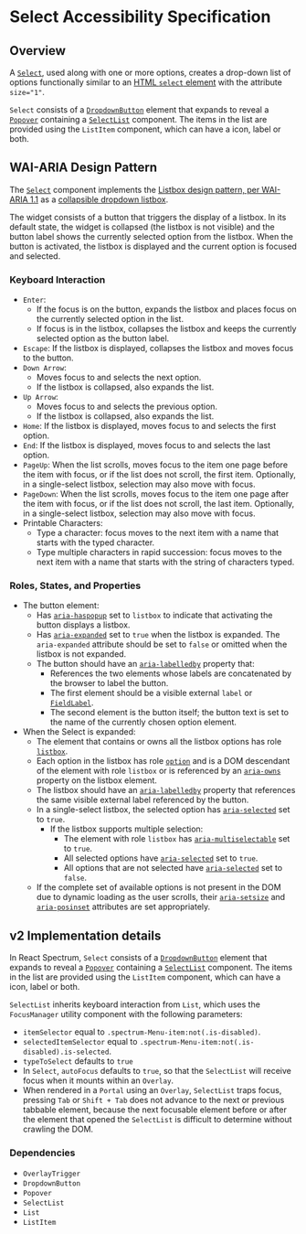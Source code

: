 <!-- Copyright 2020 Adobe. All rights reserved.
This file is licensed to you under the Apache License, Version 2.0 (the "License");
you may not use this file except in compliance with the License. You may obtain a copy
of the License at http://www.apache.org/licenses/LICENSE-2.0
Unless required by applicable law or agreed to in writing, software distributed under
the License is distributed on an "AS IS" BASIS, WITHOUT WARRANTIES OR REPRESENTATIONS
OF ANY KIND, either express or implied. See the License for the specific language
governing permissions and limitations under the License. -->

# Select Accessibility Specification

## Overview

A [`Select`](https://react-spectrum.corp.adobe.com/components/Select), used along with one or more options, creates a drop-down list of options functionally similar to an [HTML `select` element](https://developer.mozilla.org/en-US/docs/Web/API/HTMLSelectElement) with the attribute `size="1"`.

`Select` consists of a [`DropdownButton`](https://react-spectrum.corp.adobe.com/components/DropdownButton) element that expands to reveal a [`Popover`](https://react-spectrum.corp.adobe.com/components/Popover) containing a [`SelectList`](https://react-spectrum.corp.adobe.com/components/SelectList) component. The items in the list are provided using the `ListItem` component, which can have a icon, label or both.


## WAI-ARIA Design Pattern

The [`Select`](https://react-spectrum.corp.adobe.com/components/Select) component implements the [Listbox design pattern, per WAI-ARIA 1.1](https://www.w3.org/TR/wai-aria-practices-1.1/#Listbox) as a [collapsible dropdown listbox](https://www.w3.org/TR/wai-aria-practices-1.1/examples/listbox/listbox-collapsible.html).

The widget consists of a button that triggers the display of a listbox. In its default state, the widget is collapsed (the listbox is not visible) and the button label shows the currently selected option from the listbox. When the button is activated, the listbox is displayed and the current option is focused and selected.

### Keyboard Interaction

- `Enter`:
  - If the focus is on the button, expands the listbox and places focus on the currently selected option in the list.
  - If focus is in the listbox, collapses the listbox and keeps the currently selected option as the button label.
- `Escape`: If the listbox is displayed, collapses the listbox and moves focus to the button.
- `Down Arrow`:
  - Moves focus to and selects the next option.
  - If the listbox is collapsed, also expands the list.
- `Up Arrow`:
  - Moves focus to and selects the previous option.
  - If the listbox is collapsed, also expands the list.
- `Home`:	If the listbox is displayed, moves focus to and selects the first option.
- `End`:	If the listbox is displayed, moves focus to and selects the last option.
- `PageUp`: When the list scrolls, moves focus to the item one page before the item with focus, or if the list does not scroll, the first item. Optionally, in a single-select listbox, selection may also move with focus.
- `PageDown`: When the list scrolls, moves focus to the item one page after the item with focus, or if the list does not scroll, the last item. Optionally, in a single-select listbox, selection may also move with focus.
- Printable Characters:
  - Type a character: focus moves to the next item with a name that starts with the typed character.
  - Type multiple characters in rapid succession: focus moves to the next item with a name that starts with the string of characters typed.

### Roles, States, and Properties

- The button element:
  - Has [`aria-haspopup`](https://www.w3.org/TR/wai-aria-1.1/#aria-haspopup) set to `listbox` to indicate that activating the button displays a listbox.
  - Has [`aria-expanded`](https://www.w3.org/TR/wai-aria-1.1/#aria-expanded) set to `true` when the listbox is expanded. The `aria-expanded` attribute should be set to `false` or omitted when the listbox is not expanded.
  - The button should have an [`aria-labelledby`](https://www.w3.org/TR/wai-aria-1.1/#aria-labelledby) property that:
    - References the two elements whose labels are concatenated by the browser to label the button.
    - The first element should be a visible external `label` or [`FieldLabel`](https://react-spectrum.corp.adobe.com/components/FieldLabel).
    - The second element is the button itself; the button text is set to the name of the currently chosen option element.
- When the Select is expanded:
  - The element that contains or owns all the listbox options has role [`listbox`](https://www.w3.org/TR/wai-aria-1.1/#listbox).
  - Each option in the listbox has role [`option`](https://www.w3.org/TR/wai-aria-1.1/#option) and is a DOM descendant of the element with role `listbox` or is referenced by an [`aria-owns`](https://www.w3.org/TR/wai-aria-1.1/#aria-owns) property on the listbox element.
  - The listbox should have an [`aria-labelledby`](https://www.w3.org/TR/wai-aria-1.1/#aria-labelledby) property that references the same visible external label referenced by the button.
  - In a single-select listbox, the selected option has [`aria-selected`](https://www.w3.org/TR/wai-aria-1.1/#aria-selected) set to `true`.
    - If the listbox supports multiple selection:
      - The element with role `listbox` has [`aria-multiselectable`](https://www.w3.org/TR/wai-aria-1.1/#aria-multiselectable) set to `true`.
      - All selected options have [`aria-selected`](https://www.w3.org/TR/wai-aria-1.1/#aria-selected) set to `true`.
      - All options that are not selected have [`aria-selected`](https://www.w3.org/TR/wai-aria-1.1/#aria-selected) set to `false`.
  - If the complete set of available options is not present in the DOM due to dynamic loading as the user scrolls, their [`aria-setsize`](https://www.w3.org/TR/wai-aria-1.1/#aria-setsize) and [`aria-posinset`](https://www.w3.org/TR/wai-aria-1.1/#aria-posinset) attributes are set appropriately.

## v2 Implementation details
In React Spectrum, `Select` consists of a [`DropdownButton`](https://react-spectrum.corp.adobe.com/components/DropdownButton) element that expands to reveal a [`Popover`](https://react-spectrum.corp.adobe.com/components/Popover) containing a [`SelectList`](https://react-spectrum.corp.adobe.com/components/SelectList) component. The items in the list are provided using the `ListItem` component, which can have a icon, label or both.

`SelectList` inherits keyboard interaction from `List`, which uses the `FocusManager` utility component with the following parameters:
- `itemSelector` equal to `.spectrum-Menu-item:not(.is-disabled)`.
- `selectedItemSelector` equal to `.spectrum-Menu-item:not(.is-disabled).is-selected`.
- `typeToSelect` defaults to `true`
- In `Select`, `autoFocus` defaults to `true`, so that the `SelectList` will receive focus when it mounts within an `Overlay`.
- When rendered in a `Portal` using an `Overlay`, `SelectList` traps focus, pressing `Tab` or `Shift + Tab` does not advance to the next or previous tabbable element, because the next focusable element before or after the element that opened the `SelectList` is difficult to determine without crawling the DOM.

### Dependencies
- `OverlayTrigger`
- `DropdownButton`
- `Popover`
- `SelectList`
- `List`
- `ListItem`
